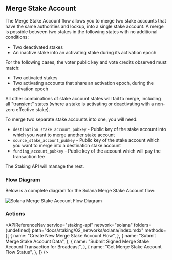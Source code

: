 
## Merge Stake Account

The Merge Stake Account flow allows you to merge two stake accounts that have the same authorities and lockup, into a single stake account.
A merge is possible between two stakes in the following states with no additional conditions:

- Two deactivated stakes
- An inactive stake into an activating stake during its activation epoch

For the following cases, the voter public key and vote credits observed must match:

- Two activated stakes
- Two activating accounts that share an activation epoch, during the activation epoch

All other combinations of stake account states will fail to merge, including all "transient" states
(where a stake is activating or deactivating with a non-zero effective stake).

To merge two separate stake accounts into one, you will need:

- `destination_stake_account_pubkey` - Public key of the stake account into which you want to merge another stake account
- `source_stake_account_pubkey` - Public key of the stake account which you want to merge into a destination stake account
- `funding_account_pubkey` - Public key of the account which will pay the transaction fee

The Staking API will manage the rest.

### Flow Diagram

Below is a complete diagram for the Solana Merge Stake Account flow:

<img
  src={img1}
  alt="Solana Merge Stake Account Flow Diagram"
  className="inline-image"
/>

### Actions

<APIReferenceNav
  service="staking-api"
  network="solana"
  folders={undefined}
  path="docs/staking/02_networks/solana/index.mdx"
  methods={[
    {
      name: "Create New Merge Stake Account Flow",
    },
    {
      name: "Submit Merge Stake Account Data",
    },
    {
      name: "Submit Signed Merge Stake Account Transaction for Broadcast",
    },
    {
      name: "Get Merge Stake Account Flow Status",
    },
  ]}
/>

